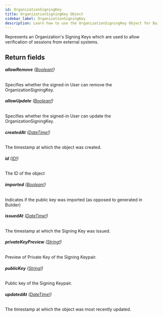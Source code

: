 ```yaml
---
id: OrganizationSigningKey
title: OrganizationSigningKey Object
sidebar_label: OrganizationSigningKey
description: Learn how to use the OrganizationSigningKey Object for Builder's API.
---
```


Represents an Organization's Signing Keys which are used to allow verification
of sessions from external systems.

## Return fields

###### <b>allowRemove</b> ([Boolean!](/docs/composer/builder/api/schema/scalar/Boolean.mdx))

Specifies whether the signed-in User can remove the OrganizationSigningKey.

###### <b>allowUpdate</b> ([Boolean!](/docs/composer/builder/api/schema/scalar/Boolean.mdx))

Specifies whether the signed-in User can update the OrganizationSigningKey.

###### <b>createdAt</b> ([DateTime!](/docs/composer/builder/api/schema/scalar/DateTime.mdx))

The timestamp at which the object was created.

###### <b>id</b> ([ID!](/docs/composer/builder/api/schema/scalar/ID.mdx))

The ID of the object

###### <b>imported</b> ([Boolean!](/docs/composer/builder/api/schema/scalar/Boolean.mdx))

Indicates if the public key was imported (as opposed to generated in Builder)

###### <b>issuedAt</b> ([DateTime!](/docs/composer/builder/api/schema/scalar/DateTime.mdx))

The timestamp at which the Signing Key was issued.

###### <b>privateKeyPreview</b> ([String!](/docs/composer/builder/api/schema/scalar/String.mdx))

Preview of Private Key of the Signing Keypair.

###### <b>publicKey</b> ([String!](/docs/composer/builder/api/schema/scalar/String.mdx))

Public key of the Signing Keypair.

###### <b>updatedAt</b> ([DateTime!](/docs/composer/builder/api/schema/scalar/DateTime.mdx))

The timestamp at which the object was most recently updated.
